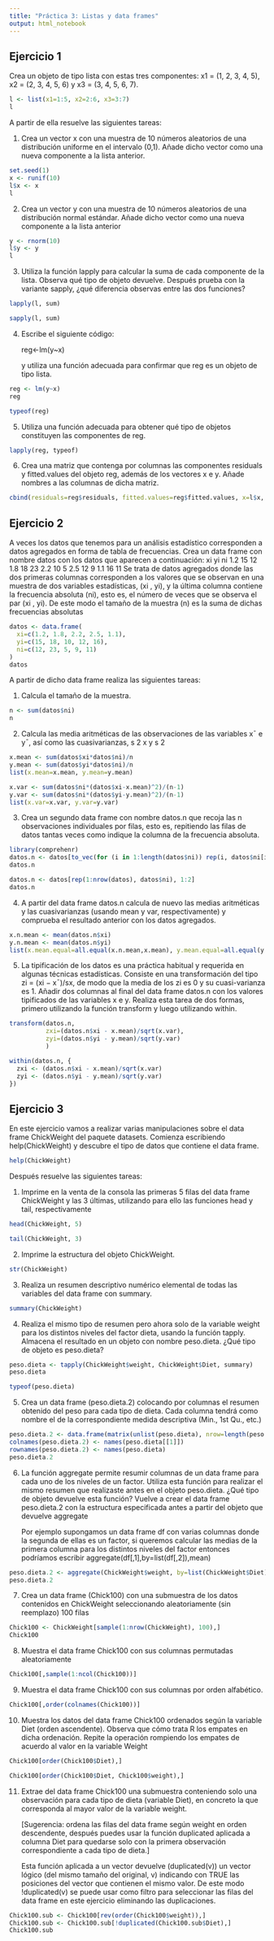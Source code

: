 ```yaml
---
title: "Práctica 3: Listas y data frames"
output: html_notebook
---
```


## Ejercicio 1

Crea un objeto de tipo lista con estas tres componentes: x1 = (1, 2, 3, 4, 5), x2 = (2, 3, 4, 5, 6) y x3 = (3, 4, 5, 6, 7).

```r
l <- list(x1=1:5, x2=2:6, x3=3:7)
l
```

A partir de ella resuelve las siguientes tareas:

1.  Crea un vector x con una muestra de 10 números aleatorios de una distribución uniforme en el intervalo (0,1). Añade dicho vector como una nueva componente a la lista anterior.

```r
set.seed(1)
x <- runif(10)
l$x <- x
l
```

2.  Crea un vector y con una muestra de 10 números aleatorios de una distribución normal estándar. Añade dicho vector como una nueva componente a la lista anterior

```r
y <- rnorm(10)
l$y <- y
l
```

3.  Utiliza la función lapply para calcular la suma de cada componente de la lista. Observa qué tipo de objeto devuelve. Después prueba con la variante sapply, ¿qué diferencia observas entre las dos funciones?

```r
lapply(l, sum)
```

```r
sapply(l, sum)
```

4.  Escribe el siguiente código:

    reg\<-lm(y\~x)

    y utiliza una función adecuada para confirmar que reg es un objeto de tipo lista.

```r
reg <- lm(y~x)
reg
```

```r
typeof(reg)
```

5.  Utiliza una función adecuada para obtener qué tipo de objetos constituyen las componentes de reg.

```r
lapply(reg, typeof)
```

6.  Crea una matriz que contenga por columnas las componentes residuals y fitted.values del objeto reg, además de los vectores x e y. Añade nombres a las columnas de dicha matriz.

```r
cbind(residuals=reg$residuals, fitted.values=reg$fitted.values, x=l$x, y=l$y)
```

## Ejercicio 2

A veces los datos que tenemos para un análisis estadístico corresponden a datos agregados en forma de tabla de frecuencias. Crea un data frame con nombre datos con los datos que aparecen a continuación: xi yi ni 1.2 15 12 1.8 18 23 2.2 10 5 2.5 12 9 1.1 16 11 Se trata de datos agregados donde las dos primeras columnas corresponden a los valores que se observan en una muestra de dos variables estadísticas, (xi , yi), y la última columna contiene la frecuencia absoluta (ni), esto es, el número de veces que se observa el par (xi , yi). De este modo el tamaño de la muestra (n) es la suma de dichas frecuencias absolutas

```r
datos <- data.frame(
  xi=c(1.2, 1.8, 2.2, 2.5, 1.1),
  yi=c(15, 18, 10, 12, 16),
  ni=c(12, 23, 5, 9, 11)
)
datos
```

A partir de dicho data frame realiza las siguientes tareas:

1.  Calcula el tamaño de la muestra.

```r
n <- sum(datos$ni)
n
```

2.  Calcula las media aritméticas de las observaciones de las variables x¯ e y¯, así como las cuasivarianzas, s 2 x y s 2

```r
x.mean <- sum(datos$xi*datos$ni)/n
y.mean <- sum(datos$yi*datos$ni)/n
list(x.mean=x.mean, y.mean=y.mean)
```

```r
x.var <- sum(datos$ni*(datos$xi-x.mean)^2)/(n-1)
y.var <- sum(datos$ni*(datos$yi-y.mean)^2)/(n-1)
list(x.var=x.var, y.var=y.var)
```

3.  Crea un segundo data frame con nombre datos.n que recoja las n observaciones individuales por filas, esto es, repitiendo las filas de datos tantas veces como indique la columna de la frecuencia absoluta.

```r
library(comprehenr)
datos.n <- datos[to_vec(for (i in 1:length(datos$ni)) rep(i, datos$ni[i])),1:2]
datos.n
```

```r
datos.n <- datos[rep(1:nrow(datos), datos$ni), 1:2]
datos.n
```

4.  A partir del data frame datos.n calcula de nuevo las medias aritméticas y las cuasivarianzas (usando mean y var, respectivamente) y comprueba el resultado anterior con los datos agregados.

```r
x.n.mean <- mean(datos.n$xi)
y.n.mean <- mean(datos.n$yi)
list(x.mean.equal=all.equal(x.n.mean,x.mean), y.mean.equal=all.equal(y.n.mean,y.mean))
```

5.  La tipificación de los datos es una práctica habitual y requerida en algunas técnicas estadísticas. Consiste en una transformación del tipo zi = (xi − x¯)/sx, de modo que la media de los zi es 0 y su cuasi-varianza es 1. Añadir dos columnas al final del data frame datos.n con los valores tipificados de las variables x e y. Realiza esta tarea de dos formas, primero utilizando la función transform y luego utilizando within.

```r
transform(datos.n,
          zxi=(datos.n$xi - x.mean)/sqrt(x.var),
          zyi=(datos.n$yi - y.mean)/sqrt(y.var)
          )
```

```r
within(datos.n, {
  zxi <- (datos.n$xi - x.mean)/sqrt(x.var)
  zyi <- (datos.n$yi - y.mean)/sqrt(y.var)
})
```

## Ejercicio 3

En este ejercicio vamos a realizar varias manipulaciones sobre el data frame ChickWeight del paquete datasets. Comienza escribiendo help(ChickWeight) y descubre el tipo de datos que contiene el data frame.

```r
help(ChickWeight)
```

Después resuelve las siguientes tareas:

1.  Imprime en la venta de la consola las primeras 5 filas del data frame ChickWeight y las 3 últimas, utilizando para ello las funciones head y tail, respectivamente

```r
head(ChickWeight, 5)
```

```r
tail(ChickWeight, 3)
```

2.  Imprime la estructura del objeto ChickWeight.

```r
str(ChickWeight)
```

3.  Realiza un resumen descriptivo numérico elemental de todas las variables del data frame con summary.

```r
summary(ChickWeight)
```

4.  Realiza el mismo tipo de resumen pero ahora solo de la variable weight para los distintos niveles del factor dieta, usando la función tapply. Almacena el resultado en un objeto con nombre peso.dieta. ¿Qué tipo de objeto es peso.dieta?

```r
peso.dieta <- tapply(ChickWeight$weight, ChickWeight$Diet, summary)
peso.dieta
```

```r
typeof(peso.dieta)
```

5.  Crea un data frame (peso.dieta.2) colocando por columnas el resumen obtenido del peso para cada tipo de dieta. Cada columna tendrá como nombre el de la correspondiente medida descriptiva (Min., 1st Qu., etc.)

```r
peso.dieta.2 <- data.frame(matrix(unlist(peso.dieta), nrow=length(peso.dieta), byrow=TRUE))
colnames(peso.dieta.2) <- names(peso.dieta[[1]])
rownames(peso.dieta.2) <- names(peso.dieta)
peso.dieta.2
```

6.  La función aggregate permite resumir columnas de un data frame para cada uno de los niveles de un factor. Utiliza esta función para realizar el mismo resumen que realizaste antes en el objeto peso.dieta. ¿Qué tipo de objeto devuelve esta función? Vuelve a crear el data frame peso.dieta.2 con la estructura especificada antes a partir del objeto que devuelve aggregate

    Por ejemplo supongamos un data frame df con varias columnas donde la segunda de ellas es un factor, si queremos calcular las medias de la primera columna para los distintos niveles del factor entonces podríamos escribir aggregate(df[,1],by=list(df[,2]),mean)

```r
peso.dieta.2 <- aggregate(ChickWeight$weight, by=list(ChickWeight$Diet), summary)
peso.dieta.2
```

7.  Crea un data frame (Chick100) con una submuestra de los datos contenidos en ChickWeight seleccionando aleatoriamente (sin reemplazo) 100 filas

```r
Chick100 <- ChickWeight[sample(1:nrow(ChickWeight), 100),]
Chick100
```

8.  Muestra el data frame Chick100 con sus columnas permutadas aleatoriamente

```r
Chick100[,sample(1:ncol(Chick100))]
```

9.  Muestra el data frame Chick100 con sus columnas por orden alfabético.

```r
Chick100[,order(colnames(Chick100))]
```

10. Muestra los datos del data frame Chick100 ordenados según la variable Diet (orden ascendente). Observa que cómo trata R los empates en dicha ordenación. Repite la operación rompiendo los empates de acuerdo al valor en la variable Weight

```r
Chick100[order(Chick100$Diet),]
```

```r
Chick100[order(Chick100$Diet, Chick100$weight),]
```

11. Extrae del data frame Chick100 una submuestra conteniendo solo una observación para cada tipo de dieta (variable Diet), en concreto la que corresponda al mayor valor de la variable weight.

    [Sugerencia: ordena las filas del data frame según weight en orden descendente, después puedes usar la función duplicated aplicada a columna Diet para quedarse solo con la primera observación correspondiente a cada tipo de dieta.]

    Esta función aplicada a un vector devuelve (duplicated(v)) un vector lógico (del mismo tamaño del original, v) indicando con TRUE las posiciones del vector que contienen el mismo valor. De este modo !duplicated(v) se puede usar como filtro para seleccionar las filas del data frame en este ejercicio eliminando las duplicaciones.

```r
Chick100.sub <- Chick100[rev(order(Chick100$weight)),]
Chick100.sub <- Chick100.sub[!duplicated(Chick100.sub$Diet),]
Chick100.sub
```
